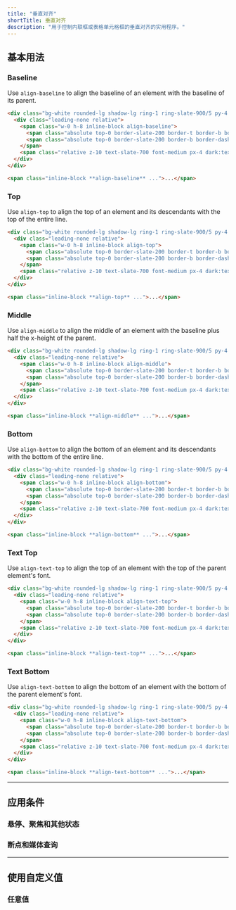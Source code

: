 ```yaml
---
title: "垂直对齐"
shortTitle: 垂直对齐
description: "用于控制内联框或表格单元格框的垂直对齐的实用程序。"
---
```




## 基本用法

### Baseline

Use `align-baseline` to align the baseline of an element with the baseline of its parent.

```html {{ example: true }}
<div class="bg-white rounded-lg shadow-lg ring-1 ring-slate-900/5 py-4 max-w-md mx-auto dark:bg-slate-800 dark:ring-0 dark:highlight-white/5">
  <div class="leading-none relative">
    <span class="w-0 h-8 inline-block align-baseline">
      <span class="absolute top-0 border-slate-200 border-t border-b border-dashed w-full h-8 dark:border-slate-700"></span>
      <span class="absolute top-0 border-slate-200 border-b border-dashed w-full h-4 dark:border-slate-700"></span>
    </span>
    <span class="relative z-10 text-slate-700 font-medium px-4 dark:text-slate-200">The quick brown fox jumps over the lazy dog.</span>
  </div>
</div>
```

```html
<span class="inline-block **align-baseline** ...">...</span>
```

### Top

Use `align-top` to align the top of an element and its descendants with the top of the entire line.

```html {{ example: true }}
<div class="bg-white rounded-lg shadow-lg ring-1 ring-slate-900/5 py-4 max-w-md mx-auto dark:bg-slate-800 dark:ring-0 dark:highlight-white/5">
  <div class="leading-none relative">
    <span class="w-0 h-8 inline-block align-top">
      <span class="absolute top-0 border-slate-200 border-t border-b border-dashed w-full h-8 dark:border-slate-700"></span>
      <span class="absolute top-0 border-slate-200 border-b border-dashed w-full h-4 dark:border-slate-700"></span>
    </span>
    <span class="relative z-10 text-slate-700 font-medium px-4 dark:text-slate-200">The quick brown fox jumps over the lazy dog.</span>
  </div>
</div>
```

```html
<span class="inline-block **align-top** ...">...</span>
```

### Middle

Use `align-middle` to align the middle of an element with the baseline plus half the x-height of the parent.

```html {{ example: true }}
<div class="bg-white rounded-lg shadow-lg ring-1 ring-slate-900/5 py-4 max-w-md mx-auto dark:bg-slate-800 dark:ring-0 dark:highlight-white/5">
  <div class="leading-none relative">
    <span class="w-0 h-8 inline-block align-middle">
      <span class="absolute top-0 border-slate-200 border-t border-b border-dashed w-full h-8 dark:border-slate-700"></span>
      <span class="absolute top-0 border-slate-200 border-b border-dashed w-full h-4 dark:border-slate-700"></span>
    </span>
    <span class="relative z-10 text-slate-700 font-medium px-4 dark:text-slate-200">The quick brown fox jumps over the lazy dog.</span>
  </div>
</div>
```

```html
<span class="inline-block **align-middle** ...">...</span>
```

### Bottom

Use `align-bottom` to align the bottom of an element and its descendants with the bottom of the entire line.

```html {{ example: true }}
<div class="bg-white rounded-lg shadow-lg ring-1 ring-slate-900/5 py-4 max-w-md mx-auto dark:bg-slate-800 dark:ring-0 dark:highlight-white/5">
  <div class="leading-none relative">
    <span class="w-0 h-8 inline-block align-bottom">
      <span class="absolute top-0 border-slate-200 border-t border-b border-dashed w-full h-8 dark:border-slate-700"></span>
      <span class="absolute top-0 border-slate-200 border-b border-dashed w-full h-4 dark:border-slate-700"></span>
    </span>
    <span class="relative z-10 text-slate-700 font-medium px-4 dark:text-slate-200">The quick brown fox jumps over the lazy dog.</span>
  </div>
</div>
```

```html
<span class="inline-block **align-bottom** ...">...</span>
```

### Text Top

Use `align-text-top` to align the top of an element with the top of the parent element's font.

```html {{ example: true }}
<div class="bg-white rounded-lg shadow-lg ring-1 ring-slate-900/5 py-4 max-w-md mx-auto dark:bg-slate-800 dark:ring-0 dark:highlight-white/5">
  <div class="leading-none relative">
    <span class="w-0 h-8 inline-block align-text-top">
      <span class="absolute top-0 border-slate-200 border-t border-b border-dashed w-full h-8 dark:border-slate-700"></span>
      <span class="absolute top-0 border-slate-200 border-b border-dashed w-full h-4 dark:border-slate-700"></span>
    </span>
    <span class="relative z-10 text-slate-700 font-medium px-4 dark:text-slate-200">The quick brown fox jumps over the lazy dog.</span>
  </div>
</div>
```

```html
<span class="inline-block **align-text-top** ...">...</span>
```

### Text Bottom

Use `align-text-bottom` to align the bottom of an element with the bottom of the parent element's font.

```html {{ example: true }}
<div class="bg-white rounded-lg shadow-lg ring-1 ring-slate-900/5 py-4 max-w-md mx-auto dark:bg-slate-800 dark:ring-0 dark:highlight-white/5">
  <div class="leading-none relative">
    <span class="w-0 h-8 inline-block align-text-bottom">
      <span class="absolute top-0 border-slate-200 border-t border-b border-dashed w-full h-8 dark:border-slate-700"></span>
      <span class="absolute top-0 border-slate-200 border-b border-dashed w-full h-4 dark:border-slate-700"></span>
    </span>
    <span class="relative z-10 text-slate-700 font-medium px-4 dark:text-slate-200">The quick brown fox jumps over the lazy dog.</span>
  </div>
</div>
```

```html
<span class="inline-block **align-text-bottom** ...">...</span>
```

---

## <Heading ignore>应用条件</Heading>

### <Heading ignore>悬停、聚焦和其他状态</Heading>

<HoverFocusAndOtherStates defaultClass="align-middle" featuredClass="align-top" element="p" />

### <Heading ignore>断点和媒体查询</Heading>

<BreakpointsAndMediaQueries defaultClass="align-middle" featuredClass="align-top" element="p" />

---

## 使用自定义值

### 任意值

<ArbitraryValues property="vertical-align" featuredClass="align-[4px]" hasTheme={false} />
